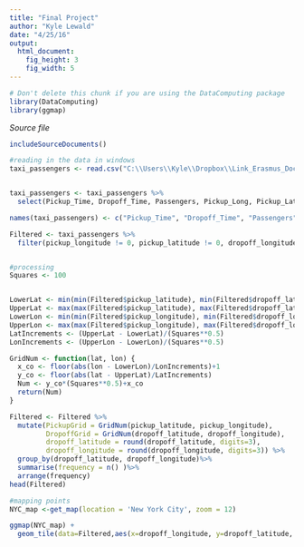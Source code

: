 ```yaml
---
title: "Final Project"
author: "Kyle Lewald"
date: "4/25/16"
output: 
  html_document:
    fig_height: 3
    fig_width: 5
---
```

<!-- Don't edit in between this line and the one below -->
```r
# Don't delete this chunk if you are using the DataComputing package
library(DataComputing)
library(ggmap)
```
*Source file* 
```r
includeSourceDocuments()
```
<!-- Don't edit the material above this line -->


```r
#reading in the data in windows
taxi_passengers <- read.csv("C:\\Users\\Kyle\\Dropbox\\Link_Erasmus_Documents\\STAT133\\Final Project\\Taxi_Report\\taxi_passengers_sample.csv")


taxi_passengers <- taxi_passengers %>%
  select(Pickup_Time, Dropoff_Time, Passengers, Pickup_Long, Pickup_Lat, Dropoff_Long, Dropoff_Lat)

names(taxi_passengers) <- c("Pickup_Time", "Dropoff_Time", "Passengers", "pickup_longitude", "pickup_latitude", "dropoff_longitude", "dropoff_latitude")

Filtered <- taxi_passengers %>% 
  filter(pickup_longitude != 0, pickup_latitude != 0, dropoff_longitude != 0, dropoff_latitude != 0)



```

```r
#processing
Squares <- 100


LowerLat <- min(min(Filtered$pickup_latitude), min(Filtered$dropoff_latitude))-0.00001
UpperLat <- max(max(Filtered$pickup_latitude), max(Filtered$dropoff_latitude))+0.00001
LowerLon <- min(min(Filtered$pickup_longitude), min(Filtered$dropoff_longitude))-0.00001
UpperLon <- max(max(Filtered$pickup_longitude), max(Filtered$dropoff_longitude))+0.00001
LatIncrements <- (UpperLat - LowerLat)/(Squares**0.5)
LonIncrements <- (UpperLon - LowerLon)/(Squares**0.5)

GridNum <- function(lat, lon) {
  x_co <- floor(abs(lon - LowerLon)/LonIncrements)+1
  y_co <- floor(abs(lat - UpperLat)/LatIncrements)
  Num <- y_co*(Squares**0.5)+x_co
  return(Num)
}

Filtered <- Filtered %>%
  mutate(PickupGrid = GridNum(pickup_latitude, pickup_longitude),
         DropoffGrid = GridNum(dropoff_latitude, dropoff_longitude),
         dropoff_latitude = round(dropoff_latitude, digits=3),
         dropoff_longitude = round(dropoff_longitude, digits=3)) %>%
  group_by(dropoff_latitude, dropoff_longitude)%>%
  summarise(frequency = n() )%>%
  arrange(frequency)
head(Filtered)
```

```r
#mapping points
NYC_map <-get_map(location = 'New York City', zoom = 12)

ggmap(NYC_map) +
  geom_tile(data=Filtered,aes(x=dropoff_longitude, y=dropoff_latitude, alpha=frequency), fill='red')
```

